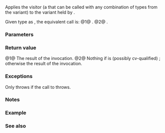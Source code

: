 {{cpp/utility/variant/title|visit}}
{{cpp/utility/variant/navbar}}
{{dcl begin}}
{{dcl|since=c++26|num=1|
template&lt; class Self, class Visitor &gt;
constexpr decltype(auto) visit( this Self&amp;&amp; self, Visitor&amp;&amp; vis );
}}
{{dcl|since=c++26|num=2|
template&lt; class R, class Self, class Visitor &gt;
constexpr R visit( this Self&amp;&amp; self, Visitor&amp;&amp; vis );
}}
{{dcl end}}

Applies the visitor {{c|vis}} (a {{named req|Callable}} that can be called with any combination of types from the variant) to the variant held by {{c|self}}.

Given type {{c|V}} as {{c|decltype(std::forward_like&lt;Self&gt;(std::declval&lt;variant&gt;()))}}, the equivalent call is:
@1@ {{c|return std::visit(std::forward&lt;Visitor&gt;(vis), (V) self);}}.
@2@ {{c|return std::visit&lt;R&gt;(std::forward&lt;Visitor&gt;(vis), (V) self);}}.

===Parameters===
{{par begin}}
{{par|vis|a {{named req|Callable}} that accepts every possible alternative from the variant}}
{{par|self|variant to pass to the visitor}}
{{par end}}

===Return value===
@1@ The result of the {{c|std::visit}} invocation.
@2@ Nothing if {{tt|R}} is (possibly cv-qualified) {{c/core|void}}; otherwise the result of the {{c|std::visit&lt;R&gt;}} invocation.

===Exceptions===
Only throws if the call to {{c|std::visit}} throws.

===Notes===
{{feature test macro|__cpp_lib_variant|std=C++26|value=202306L|member {{tt|visit}}}}

===Example===
{{example
|code=
#include &lt;print&gt;
#include &lt;string&gt;
#include &lt;string_view&gt;
#include &lt;variant&gt;
 
struct Base {};
struct Derived : Base {};

// helper type for the visitor
template&lt;class... Ts&gt;
struct overloads : Ts... { using Ts::operator()...; };
 
// the variant to visit
using var_t = std::variant&lt;int, std::string, Derived&gt;;

int main()
{
    const auto visitor = overloads
    {
        [](int i){ std::print("int = {}\n", i); },
        [](std::string_view s){ std::println("string = “{}”", s); },
        [](const Base&amp;){ std::println("base"); }
    };

    const var_t var1 = 42, var2 = "abc", var3 = Derived();

#if (__cpp_lib_variant &gt;= 202306L)
    var1.visit(visitor);
    var2.visit(visitor);
    var3.visit(visitor);
#else
    std::visit(visitor, var1);
    std::visit(visitor, var2);
    std::visit(visitor, var3);
#endif
}
|output=
int = 42
string = “abc”
base
}}

===See also===
{{dsc begin}}
{{dsc inc|cpp/utility/variant/dsc visit2}}
{{dsc end}}

{{langlinks|es|ja|ru|zh}}